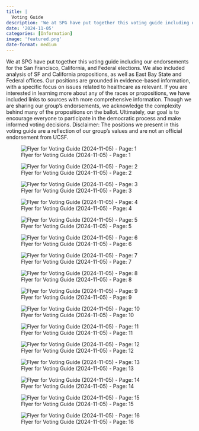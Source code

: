 ```yaml
---
title: |
  Voting Guide
description: 'We at SPG have put together this voting guide including our endorsements for the San Francisco, California, and Federal elections.'
date: '2024-11-05'
categories: [Information]
image: 'featured.png'
date-format: medium 
---
```



We at SPG have put together this voting guide including our endorsements for the San Francisco, California, and Federal elections. We also included analysis of SF and California propositions, as well as East Bay State and Federal offices. Our positions are grounded in evidence-based information, with a specific focus on issues related to healthcare as relevant. If you are interested in learning more about any of the races or propositions, we have included links to sources with more comprehensive information. Though we are sharing our group's endorsements, we acknowledge the complexity behind many of the propositions on the ballot. Ultimately, our goal is to encourage everyone to participate in the democratic process and make informed voting decisions. Disclaimer: The positions we present in this voting guide are a reflection of our group's values and are not an official endorsement from UCSF.

![Flyer for Voting Guide (2024-11-05) - Page: 1](featured.png){.lightbox group=‘voting-guide’}

![Flyer for Voting Guide (2024-11-05) - Page: 2](featured-2.png){.lightbox group=‘voting-guide’}

![Flyer for Voting Guide (2024-11-05) - Page: 3](featured-3.png){.lightbox group=‘voting-guide’}

![Flyer for Voting Guide (2024-11-05) - Page: 4](featured-4.png){.lightbox group=‘voting-guide’}

![Flyer for Voting Guide (2024-11-05) - Page: 5](featured-5.png){.lightbox group=‘voting-guide’}

![Flyer for Voting Guide (2024-11-05) - Page: 6](featured-6.png){.lightbox group=‘voting-guide’}

![Flyer for Voting Guide (2024-11-05) - Page: 7](featured-7.png){.lightbox group=‘voting-guide’}

![Flyer for Voting Guide (2024-11-05) - Page: 8](featured-8.png){.lightbox group=‘voting-guide’}

![Flyer for Voting Guide (2024-11-05) - Page: 9](featured-9.png){.lightbox group=‘voting-guide’}

![Flyer for Voting Guide (2024-11-05) - Page: 10](featured-10.png){.lightbox group=‘voting-guide’}

![Flyer for Voting Guide (2024-11-05) - Page: 11](featured-11.png){.lightbox group=‘voting-guide’}

![Flyer for Voting Guide (2024-11-05) - Page: 12](featured-12.png){.lightbox group=‘voting-guide’}

![Flyer for Voting Guide (2024-11-05) - Page: 13](featured-13.png){.lightbox group=‘voting-guide’}

![Flyer for Voting Guide (2024-11-05) - Page: 14](featured-14.png){.lightbox group=‘voting-guide’}

![Flyer for Voting Guide (2024-11-05) - Page: 15](featured-15.png){.lightbox group=‘voting-guide’}

![Flyer for Voting Guide (2024-11-05) - Page: 16](featured-16.png){.lightbox group=‘voting-guide’}
